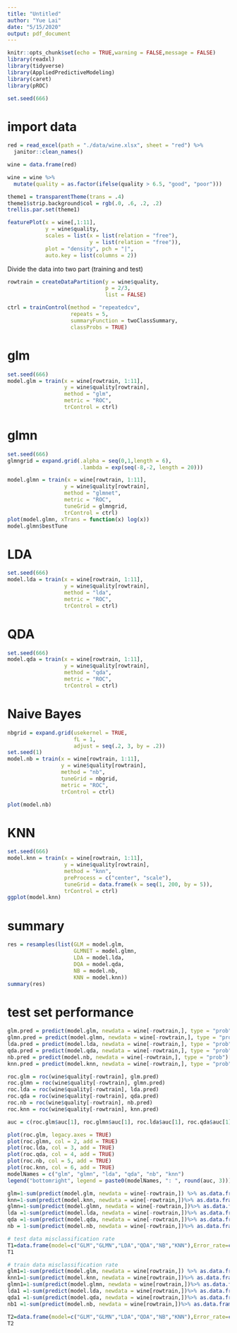 ```yaml
---
title: "Untitled"
author: "Yue Lai"
date: "5/15/2020"
output: pdf_document
---
```


```r
knitr::opts_chunk$set(echo = TRUE,warning = FALSE,message = FALSE)
library(readxl)
library(tidyverse)
library(AppliedPredictiveModeling)
library(caret)
library(pROC)

set.seed(666)
```

# import data

```r
red = read_excel(path = "./data/wine.xlsx", sheet = "red") %>% 
  janitor::clean_names() 

wine = data.frame(red)

wine = wine %>% 
  mutate(quality = as.factor(ifelse(quality > 6.5, "good", "poor")))
```


```r
theme1 = transparentTheme(trans = .4)
theme1$strip.background$col = rgb(.0, .6, .2, .2)
trellis.par.set(theme1)

featurePlot(x = wine[,1:11],
            y = wine$quality,
            scales = list(x = list(relation = "free"),
                          y = list(relation = "free")),
            plot = "density", pch = "|",
            auto.key = list(columns = 2))
```

Divide the data into two part (training and test)

```r
rowtrain = createDataPartition(y = wine$quality,
                               p = 2/3,
                               list = FALSE)

ctrl = trainControl(method = "repeatedcv",
                    repeats = 5,
                    summaryFunction = twoClassSummary,
                    classProbs = TRUE)
```

# glm

```r
set.seed(666)
model.glm = train(x = wine[rowtrain, 1:11],
                  y = wine$quality[rowtrain],
                  method = "glm",
                  metric = "ROC",
                  trControl = ctrl)
```

# glmn

```r
set.seed(666)
glmngrid = expand.grid(.alpha = seq(0,1,length = 6),
                       .lambda = exp(seq(-8,-2, length = 20)))

model.glmn = train(x = wine[rowtrain, 1:11],
                  y = wine$quality[rowtrain],
                  method = "glmnet",
                  metric = "ROC",
                  tuneGrid = glmngrid,
                  trControl = ctrl)
plot(model.glmn, xTrans = function(x) log(x))
model.glmn$bestTune
```

# LDA

```r
set.seed(666)
model.lda = train(x = wine[rowtrain, 1:11],
                  y = wine$quality[rowtrain],
                  method = "lda",
                  metric = "ROC",
                  trControl = ctrl)
```

# QDA

```r
set.seed(666)
model.qda = train(x = wine[rowtrain, 1:11],
                  y = wine$quality[rowtrain],
                  method = "qda",
                  metric = "ROC",
                  trControl = ctrl)
```

# Naive Bayes

```r
nbgrid = expand.grid(usekernel = TRUE,
                     fL = 1,
                     adjust = seq(.2, 3, by = .2))
set.seed(1)
model.nb = train(x = wine[rowtrain, 1:11],
                 y = wine$quality[rowtrain],
                 method = "nb",
                 tuneGrid = nbgrid,
                 metric = "ROC",
                 trControl = ctrl)

plot(model.nb)
```


# KNN

```r
set.seed(666)
model.knn = train(x = wine[rowtrain, 1:11],
                  y = wine$quality[rowtrain],
                  method = "knn",
                  preProcess = c("center", "scale"),
                  tuneGrid = data.frame(k = seq(1, 200, by = 5)),
                  trControl = ctrl)
ggplot(model.knn)
```

# summary

```r
res = resamples(list(GLM = model.glm, 
                     GLMNET = model.glmn,
                     LDA = model.lda,
                     DQA = model.qda,
                     NB = model.nb,
                     KNN = model.knn))
summary(res)
```

# test set performance

```r
glm.pred = predict(model.glm, newdata = wine[-rowtrain,], type = "prob")[,2]
glmn.pred = predict(model.glmn, newdata = wine[-rowtrain,], type = "prob")[,2]
lda.pred = predict(model.lda, newdata = wine[-rowtrain,], type = "prob")[,2]
qda.pred = predict(model.qda, newdata = wine[-rowtrain,], type = "prob")[,2]
nb.pred = predict(model.nb, newdata = wine[-rowtrain,], type = "prob")[,2]
knn.pred = predict(model.knn, newdata = wine[-rowtrain,], type = "prob")[,2]

roc.glm = roc(wine$quality[-rowtrain], glm.pred)
roc.glmn = roc(wine$quality[-rowtrain], glmn.pred)
roc.lda = roc(wine$quality[-rowtrain], lda.pred)
roc.qda = roc(wine$quality[-rowtrain], qda.pred)
roc.nb = roc(wine$quality[-rowtrain], nb.pred)
roc.knn = roc(wine$quality[-rowtrain], knn.pred)

auc = c(roc.glm$auc[1], roc.glmn$auc[1], roc.lda$auc[1], roc.qda$auc[1], roc.nb$auc[1], roc.knn$auc[1])

plot(roc.glm, legacy.axes = TRUE)
plot(roc.glmn, col = 2, add = TRUE)
plot(roc.lda, col = 3, add = TRUE)
plot(roc.qda, col = 4, add = TRUE)
plot(roc.nb, col = 5, add = TRUE)
plot(roc.knn, col = 6, add = TRUE)
modelNames = c("glm", "glmn", "lda", "qda", "nb", "knn")
legend("bottomright", legend = paste0(modelNames, ": ", round(auc, 3)))
```


```r
glm=1-sum(predict(model.glm, newdata = wine[-rowtrain,]) %>% as.data.frame()==wine[-rowtrain,12])/nrow(wine[-rowtrain,])
knn=1-sum(predict(model.knn, newdata = wine[-rowtrain,])%>% as.data.frame()==wine[-rowtrain,12])/nrow(wine[-rowtrain,])
glmn=1-sum(predict(model.glmn, newdata = wine[-rowtrain,])%>% as.data.frame()==wine[-rowtrain,12])/nrow(wine[-rowtrain,])
lda =1-sum(predict(model.lda, newdata = wine[-rowtrain,])%>% as.data.frame()==wine[-rowtrain,12])/nrow(wine[-rowtrain,])
qda =1-sum(predict(model.qda, newdata = wine[-rowtrain,])%>% as.data.frame()==wine[-rowtrain,12])/nrow(wine[-rowtrain,])
nb = 1-sum(predict(model.nb, newdata = wine[-rowtrain,])%>% as.data.frame()==wine[-rowtrain,12])/nrow(wine[-rowtrain,])

# test data misclassification rate
T1=data.frame(model=c("GLM","GLMN","LDA","QDA","NB","KNN"),Error_rate=c(glm,glmn,lda,qda,nb,knn)) %>% knitr::kable(digits = 3)
T1
```

```r
# train data misclassification rate
glm1=1-sum(predict(model.glm, newdata = wine[rowtrain,]) %>% as.data.frame()==wine[rowtrain,12])/nrow(wine[rowtrain,])
knn1=1-sum(predict(model.knn, newdata = wine[rowtrain,])%>% as.data.frame()==wine[rowtrain,12])/nrow(wine[rowtrain,])
glmn1=1-sum(predict(model.glmn, newdata = wine[rowtrain,])%>% as.data.frame()==wine[rowtrain,12])/nrow(wine[rowtrain,])
lda1 =1-sum(predict(model.lda, newdata = wine[rowtrain,])%>% as.data.frame()==wine[rowtrain,12])/nrow(wine[rowtrain,])
qda1 =1-sum(predict(model.qda, newdata = wine[rowtrain,])%>% as.data.frame()==wine[rowtrain,12])/nrow(wine[rowtrain,])
nb1 =1-sum(predict(model.nb, newdata = wine[rowtrain,])%>% as.data.frame()==wine[rowtrain,12])/nrow(wine[rowtrain,])

T2=data.frame(model=c("GLM","GLMN","LDA","QDA","NB","KNN"),Error_rate=c(glm1,glmn1,lda1,qda1,nb1,knn1)) %>% knitr::kable(digits = 3)
T2
```

